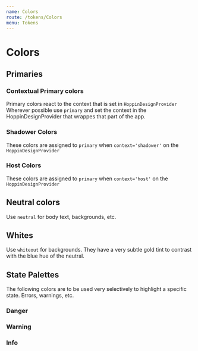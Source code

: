 ```yaml
---
name: Colors
route: /tokens/Colors
menu: Tokens
---
```



# Colors

## Primaries

### Contextual Primary colors

Primary colors react to the context that is set in `HoppinDesignProvider`
Wherever possible use `primary` and set the context in the HoppinDesignProvider that wrappes that part of the app.

<ColorSwatches colors={colors} context="primary" />

### Shadower Colors

These colors are assigned to `primary` when `context='shadower'` on the `HoppinDesignProvider`

<ColorSwatches colors={colors} context="shadower" />

### Host Colors

These colors are assigned to `primary` when `context='host'` on the `HoppinDesignProvider`

<ColorSwatches colors={colors} context="host" />

## Neutral colors

Use `neutral` for body text, backgrounds, etc.

<ColorSwatches colors={colors} context="neutral" />

## Whites

Use `whiteout` for backgrounds. They have a very subtle gold tint to contrast with the blue hue of the neutral.

<ColorSwatches colors={colors} context="whiteout" />

## State Palettes

The following colors are to be used very selectively to highlight a specific state. Errors, warnings, etc.

### Danger

<ColorSwatches colors={colors} context="danger" />

### Warning

<ColorSwatches colors={colors} context="warning" />

### Info

<ColorSwatches colors={colors} context="info" />

